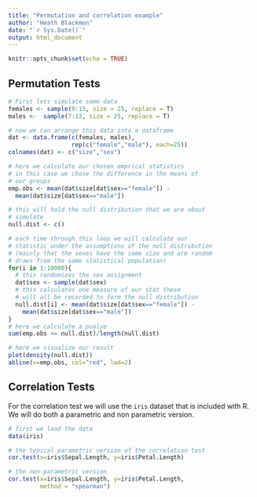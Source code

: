 ```yaml
---
title: "Permutation and correlation example"
author: "Heath Blackmon"
date: "`r Sys.Date()`"
output: html_document
---
```


```r
knitr::opts_chunk$set(echo = TRUE)
```

## Permutation Tests


```r
# First lets simulate some data
females <- sample(9:15, size = 25, replace = T)
males <-  sample(7:13, size = 25, replace = T)

# now we can arrange this data into a dataframe
dat <- data.frame(c(females, males),
                  rep(c("female","male"), each=25))
colnames(dat) <- c("size","sex")

# here we calculate our chosen emprical statistics
# in this case we chose the difference in the means of
# our groups
emp.obs <- mean(dat$size[dat$sex=="female"]) - 
  mean(dat$size[dat$sex=="male"])

# this will hold the null distribution that we are about
# simulate
null.dist <- c()

# each time through this loop we will calculate our
# statistic under the assumptions of the null distribution
# (mainly that the sexes have the same size and are random
# draws from the same statistical population)
for(i in 1:10000){
  # this randomizes the sex assignment
  dat$sex <- sample(dat$sex)
  # this calculates one measure of our stat these
  # will all be recorded to form the null distribution
  null.dist[i] <- mean(dat$size[dat$sex=="female"]) - 
    mean(dat$size[dat$sex=="male"])
}
# here we calculate a pvalue
sum(emp.obs <= null.dist)/length(null.dist)

# here we visualize our result
plot(density(null.dist))
abline(v=emp.obs, col="red", lwd=2)
```



## Correlation Tests

For the correlation test we will use the `iris` dataset that is included with R. We will do both a parametric and non parametric version.

```r
# first we load the data
data(iris)

# the typical parametric version of the correlation test
cor.test(x=iris$Sepal.Length, y=iris$Petal.Length)

# the non-parametric version
cor.test(x=iris$Sepal.Length, y=iris$Petal.Length,
         method = "spearman")

```



